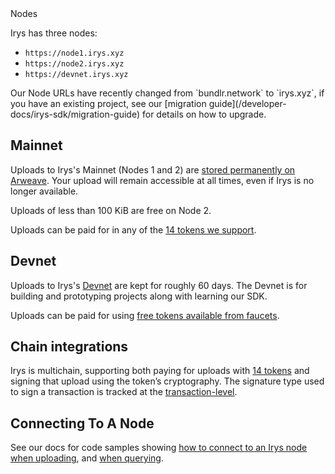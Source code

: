 
<div className="flex flex-col mt-5">
	<div className="flex items-end">
		<div className="">
			<Heading level={1}>Nodes</Heading>
		</div>
	</div>
</div>

Irys has three nodes:

-   `https://node1.irys.xyz`
-   `https://node2.irys.xyz`
-   `https://devnet.irys.xyz`

<Callout type="info" emoji="ℹ️">
	Our Node URLs have recently changed from `bundlr.network` to `irys.xyz`, if you have an existing project, see our
	[migration guide](/developer-docs/irys-sdk/migration-guide) for details on how to upgrade.
</Callout>

## Mainnet

Uploads to Irys's Mainnet (Nodes 1 and 2) are [stored permanently on Arweave](/learn/transaction-lifecycle). Your upload will remain accessible at all times, even if Irys is no longer available.

Uploads of less than 100 KiB are free on Node 2.

Uploads can be paid for in any of the [14 tokens we support](/overview/supported-tokens).

## Devnet

Uploads to Irys's [Devnet](/developer-docs/using-devnet) are kept for roughly 60 days. The Devnet is for building and prototyping projects along with learning our SDK.

Uploads can be paid for using [free tokens available from faucets](/overview/supported-tokens#devnet-tokens).

## Chain integrations

Irys is multichain, supporting both paying for uploads with [14 tokens](/overview/supported-tokens) and signing that upload using the token’s cryptography. The signature type used to sign a transaction is tracked at the [transaction-level](/learn/bundles).

## Connecting To A Node

See our docs for code samples showing [how to connect to an Irys node when uploading](/developer-docs/irys-sdk#connect-to-a-node), and [when querying](/developer-docs/query-sdk#changing-default-query-endpoints).

